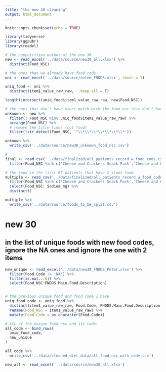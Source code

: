 ```yaml
---
title: "the new 30 cleaning"
output: html_document
---
```


```r
knitr::opts_chunk$set(echo = TRUE)
```

```r
library(tidyverse)
library(ggpubr)
library(readxl)
```

```r
# the computrition output of the new 30
new <- read_excel('../data/source/new30_all.xlsx') %>% 
  distinct(Food_NSC)

# the ones that we already have food code
uni <- read_excel('../data/source/eaten_FNDDS.xlsx', sheet = 1)

uniq_food <- uni %>% 
  distinct(item1_value_raw_raw,  .keep_all = T)

length(intersect(uniq_food$item1_value_raw_raw, new$Food_NSC))

# the ones that don't have exact match with the food nsc thus don't have a code
unknown <- new %>% 
  filter(! Food_NSC %in% uniq_food$item1_value_raw_raw) %>% 
  arrange(Food_NSC) %>% 
  # remove the title lines (not food)
  filter(!str_detect(Food_NSC, '^\\*\\*\\*\\*\\*\\*\\*'))

unknown %>% 
  write_csv('../data/source/new30_unknown_food_nsc.csv')
```
```r
# 
final <- read_csv('../data/finalized/all_patients_record_w_food_code.csv') %>% 
  filter(Food_NSC %in% c('Cheese and Crackers Snack Pack','Cheese and Crackers, SF','2017 Panini, Mozzarella Cheese & Tomato (3.5)','2017 Sandwich, Tomato & Mozzarella Pesto Panini','Pie, Apple a La Mode','2017 Salad, Shrimp Caesar - Entree (1.5)','Lettuce and Tomato Garnish'))
```
```r
# the food in the first 67 patients that have 2 items food
multiple <- read_csv('../data/finalized/all_patients_record_w_food_code.csv') %>% 
  filter(Food_NSC %in% c('Cheese and Crackers Snack Pack','Cheese and Crackers, SF','2017 Panini, Mozzarella Cheese & Tomato (3.5)','2017 Sandwich, Tomato & Mozzarella Pesto Panini','Pie, Apple a La Mode','2017 Salad, Shrimp Caesar - Entree (1.5)','Lettuce and Tomato Garnish')) %>% 
  select(Food_NSC: Sodium_mg) %>% 
  distinct()

multiple %>% 
  write_csv('../data/source/foods_to_be_split.csv')
```

# new 30

## in the list of unique foods with new food codes, ignore the NA ones and ignore the one with 2 items

```r
new_unique <- read_excel('../data/new30_FNDDS_Peter.xlsx') %>% 
  filter(Food.Code != 'NA') %>% 
  filter(is.na(...6)) %>% 
  select(Food_NSC:FNDDS.Main.Food.Description)


# the previous unique food and food code I have 
uniq_food_code <- uniq_food %>% 
  distinct(item1_value_raw_raw, Food.Code, FNDDS.Main.Food.Description) %>% 
  rename(Food_NSC = item1_value_raw_raw) %>% 
  mutate(Food.Code = as.character(Food.Code))

# ALL of the unique food nsc and its code!
all_code <- bind_rows(
  uniq_food_code,
  new_unique
)

all_code %>% 
  write_csv('../data/cleaned_diet_data/all_food_nsc_with_code.csv')
```

```r
new_all <- read_excel('../data/source/new30_all.xlsx') 
```

